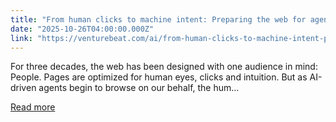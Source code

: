 ```yaml
---
title: "From human clicks to machine intent: Preparing the web for agentic AI"
date: "2025-10-26T04:00:00.000Z"
link: "https://venturebeat.com/ai/from-human-clicks-to-machine-intent-preparing-the-web-for-agentic-ai"
---
```


For three decades, the web has been designed with one audience in mind: People. Pages are optimized for human eyes, clicks and intuition. But as AI-driven agents begin to browse on our behalf, the hum...

[Read more](https://venturebeat.com/ai/from-human-clicks-to-machine-intent-preparing-the-web-for-agentic-ai)
